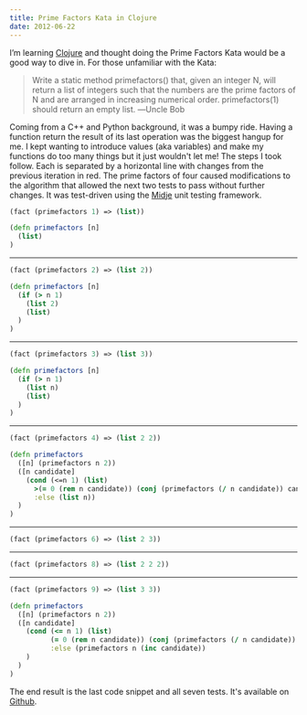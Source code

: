 ```yaml
---
title: Prime Factors Kata in Clojure
date: 2012-06-22
---
```


I’m learning [Clojure](http://clojure.org/) and thought doing the Prime Factors Kata would be a good way to dive in. For those unfamiliar with the Kata:

> Write a static method primefactors() that, given an integer N, will return a list of integers such that the numbers are the prime factors of N and are arranged in increasing numerical order. primefactors(1) should return an empty list. ―Uncle Bob

Coming from a C++ and Python background, it was a bumpy ride. Having a function return the result of its last operation was the biggest hangup for me. I kept wanting to introduce values (aka variables) and make my functions do too many things but it just wouldn't let me!
The steps I took follow. Each is separated by a horizontal line with changes from the previous iteration in red. The prime factors of four caused modifications to the algorithm that allowed the next two tests to pass without further changes. It was test-driven using the [Midje](https://github.com/marick/Midje) unit testing framework.

```clojure
(fact (primefactors 1) => (list))
```

```clojure
(defn primefactors [n]
  (list)
)
```

---

```clojure
(fact (primefactors 2) => (list 2))
```

```clojure
(defn primefactors [n]
  (if (> n 1)
    (list 2)
    (list)
  )
)
```

---

```clojure
(fact (primefactors 3) => (list 3))
```

```clojure
(defn primefactors [n]
  (if (> n 1)
    (list n)
    (list)
  )
)
```

---

```clojure
(fact (primefactors 4) => (list 2 2))
```

```clojure
(defn primefactors
  ([n] (primefactors n 2))
  ([n candidate]
    (cond (<=n 1) (list)
      >(= 0 (rem n candidate)) (conj (primefactors (/ n candidate)) candidate)
      :else (list n))
  )
)
```

---

```clojure
(fact (primefactors 6) => (list 2 3))
```

---

```clojure
(fact (primefactors 8) => (list 2 2 2))
```

---

```clojure
(fact (primefactors 9) => (list 3 3))
```

```clojure
(defn primefactors
  ([n] (primefactors n 2))
  ([n candidate]
    (cond (<= n 1) (list)
          (= 0 (rem n candidate)) (conj (primefactors (/ n candidate)) candidate)
          :else (primefactors n (inc candidate))
    )
  )
)
```

The end result is the last code snippet and all seven tests. It's available on [Github](https://github.com/therockstorm/primefactorsclojure).
